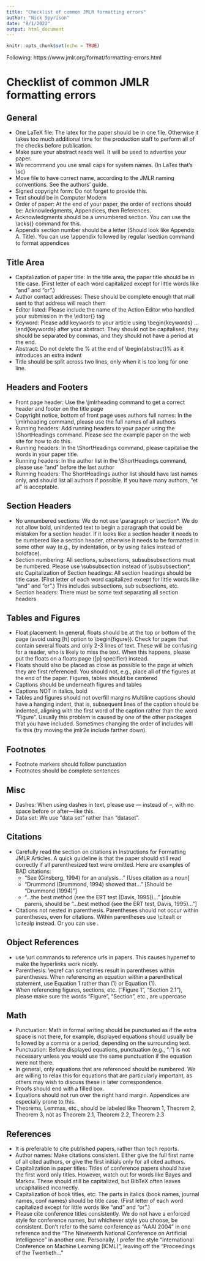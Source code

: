 ```yaml
---
title: "Checklist of common JMLR formatting errors"
author: "Nick Spyrison"
date: "8/1/2022"
output: html_document
---
```


```r
knitr::opts_chunk$set(echo = TRUE)
```

Following: https://www.jmlr.org/format/formatting-errors.html


# Checklist of common JMLR formatting errors

## General

- One LaTeX file: The latex for the paper should be in one file. Otherwise it takes too much additional time for the production staff to perform all of the checks before publication.
- Make sure your abstract reads well. It will be used to advertise your paper.
- We recommend you use small caps for system names. (In LaTex that's \\sc)
- Move file to have correct name, according to the JMLR naming conventions. See the authors' guide.
- Signed copyright form: Do not forget to provide this.
- Text should be in Computer Modern
- Order of paper: At the end of your paper, the order of sections should be: Acknowledgments, Appendices, then References.
- Acknowledgments should be a unnumbered section. You can use the \\acks{} command for this.
- Appendix section number should be a letter (Should look like Appendix A. Title). You can use \\appendix followed by regular \\section command to format appendices

## Title Area

- Capitalization of paper title: In the title area, the paper title should be in title case. (First letter of each word capitalized except for little words like "and" and "or".)
- Author contact addresses: These should be complete enough that mail sent to that address will reach them
- Editor listed: Please include the name of the Action Editor who handled your submission in the \\editor{} tag
- Keyword: Please add keywords to your article using \\begin{keywords} ... \\end{keywords} after your abstract. They should not be capitalised, they should be separated by commas, and they should not have a period at the end.
- Abstract: Do not delete the % at the end of \\begin{abstract}% as it introduces an extra indent
- Title should be split across two lines, only when it is too long for one line.

## Headers and Footers
- Front page header: Use the \\jmlrheading command to get a correct header and footer on the title page
- Copyright notice, bottom of front page uses authors full names: In the \\jmlrheading command, please use the full names of all authors
- Running headers: Add running headers to your paper using the \\ShortHeadings command. Please see the example paper on the web site for how to do this.
- Running headers: In the \\ShortHeadings command, please capitalise the words in your paper title.
- Running headers: In the author list in the \\ShortHeadings command, please use "and" before the last author
- Running headers: The ShortHeadings author list should have last names only, and should list all authors if possible. If you have many authors, "et al" is acceptable.

## Section Headers

- No unnumbered sections: We do not use \\paragraph or \\section*. We do not allow bold, unindented text to begin a paragraph that could be mistaken for a section header. If it looks like a section header it needs to be numbered like a section header, otherwise it needs to be formatted in some other way (e.g., by indentation, or by using italics instead of boldface).
- Section numbering: All sections, subsections, subsubsubsections must be numbered. Please use \\subsubsection instead of \\subsubsection*, etc
Capitalization of Section headings: All section headings should be title case. (First letter of each word capitalized except for little words like "and" and "or".) This includes subsections, sub subsections, etc.
- Section headers: There must be some text separating all section headers

## Tables and Figures

- Float placement: In general, floats should be at the top or bottom of the page (avoid using [h] option to \\begin{figure}). Check for pages that contain several floats and only 2-3 lines of text. These will be confusing for a reader, who is likely to miss the text. When this happens, please put the floats on a floats page ([p] specifier) instead.
- Floats should also be placed as close as possible to the page at which they are first referenced. You should not, e.g., place all of the figures at the end of the paper.
Figures, tables should be centered
- Captions should be underneath figures and tables
- Captions NOT in italics, bold
- Tables and figures should not overfill margins
Multiline captions should have a hanging indent, that is, subsequent lines of the caption should be indented, aligning with the first word of the caption rather than the word "Figure". Usually this problem is caused by one of the other packages that you have included. Sometimes changing the order of includes will fix this (try moving the jmlr2e include farther down).

## Footnotes

- Footnote markers should follow punctuation
- Footnotes should be complete sentences

## Misc

- Dashes: When using dashes in text, please use --- instead of --, with no space before or after---like this.
- Data set: We use "data set" rather than "dataset".

## Citations
- Carefully read the section on citations in Instructions for Formatting JMLR Articles. A quick guideline is that the paper should still read correctly if all parenthesized text were omitted. Here are examples of BAD citations:
    - "See (Ginsberg, 1994) for an analysis..." [Uses citation as a noun]
    - "Drummond (Drummond, 1994) showed that..." [Should be "Drummond (1994)"]
    - "...the best method (see the ERT test (Davis, 1995))..." [double parens, should be   "...best method (see the ERT test, Davis, 1995)..."]
- Citations not nested in parenthesis. Parentheses should not occur within parentheses, even for citations. Within parentheses use \citealt or \citealp instead. Or you can use \citep[e.g.,][]{smith00}.

## Object References

- use \\url commands to reference urls in papers. This causes hyperref to make the hyperlinks work nicely.
- Parenthesis: \\eqref can sometimes result in parentheses within parentheses. When referencing an equation within a parenthetical statement, use Equation 1 rather than (1) or Equation (1).
- When referencing figures, sections, etc. ("Figure 1", "Section 2.1"), please make sure the words "Figure", "Section", etc., are uppercase

## Math

- Punctuation: Math in formal writing should be punctuated as if the extra space is not there, for example, displayed equations should usually be followed by a comma or a period, depending on the surrounding text.
- Punctuation: Before displayed equations, punctuation (e.g., ":") is not necessary unless you would use the same punctuation if the equation were not there.
- In general, only equations that are referenced should be numbered. We are willing to relax this for equations that are particularly important, as others may wish to discuss these in later correspondence.
- Proofs should end with a filled box.
- Equations should not run over the right hand margin. Appendices are especially prone to this.
- Theorems, Lemmas, etc., should be labeled like Theorem 1, Theorem 2, Theorem 3, not as Theorem 2.1, Theorem 2.2, Theorem 2.3

## References
- It is preferable to cite published papers, rather than tech reports.
- Author names: Make citations consistent. Either give the full first name of all cited authors, or give the first initials only for all cited authors.
- Capitalization in paper titles: Titles of conference papers should have the first word only titles. However, watch out for words like Bayes and Markov. These should still be capitalized, but BibTeX often leaves uncapitalised incorrectly.
- Capitalization of book titles, etc: The parts in italics (book names, journal names, conf names) should be title case. (First letter of each word capitalized except for little words like "and" and "or".)
- Please cite conference titles consistently. We do not have a enforced style for conference names, but whichever style you choose, be consistent. Don't refer to the same conference as "AAAI 2004" in one reference and the "The Nineteenth National Conference on Artificial Intelligence" in another one. Personally, I prefer the style "International Conference on Machine Learning (ICML)", leaving off the "Proceedings of the Twentieth..."